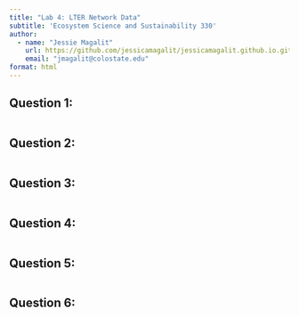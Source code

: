 ```yaml
---
title: "Lab 4: LTER Network Data"
subtitle: 'Ecosystem Science and Sustainability 330'
author:
  - name: "Jessie Magalit"
    url: https://github.com/jessicamagalit/jessicamagalit.github.io.git
    email: "jmagalit@colostate.edu"
format: html
---
```

## Question 1:

```r

```

## Question 2:

```r

```

## Question 3:

```r

```

## Question 4:

```r

```

## Question 5:

```r

```

## Question 6:

```r

```
